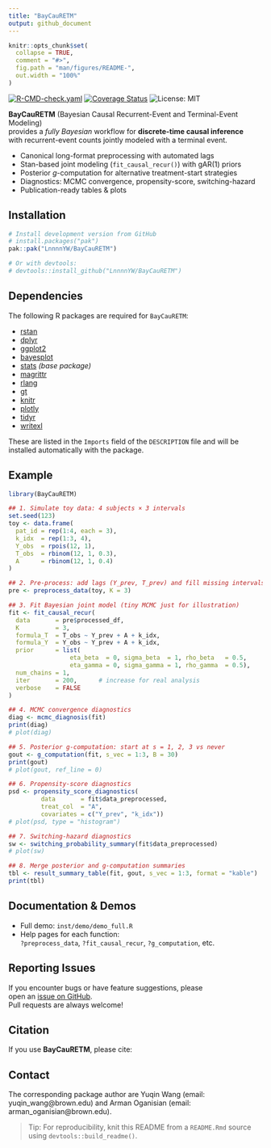 ```yaml
---
title: "BayCauRETM"
output: github_document
---
```


```r
knitr::opts_chunk$set(
  collapse = TRUE,
  comment = "#>",
  fig.path = "man/figures/README-",
  out.width = "100%"
)
```

<!-- badges: start -->
[![R-CMD-check.yaml](https://github.com/LnnnnYW/BayCauRETM/actions/workflows/r.yml/badge.svg)](https://github.com/LnnnnYW/BayCauRETM/actions/workflows/r.yml)
[![Coverage Status](https://coveralls.io/repos/github/LnnnnYW/BayCauRETM/badge.svg)](https://coveralls.io/github/LnnnnYW/BayCauRETM)
![License: MIT](https://img.shields.io/badge/License-MIT-blue.svg)
<!-- badges: end -->





**BayCauRETM** (Bayesian Causal Recurrent-Event and Terminal-Event Modeling)  
provides a *fully Bayesian* workflow for **discrete-time causal inference**  
with recurrent-event counts jointly modeled with a terminal event.

- Canonical long-format preprocessing with automated lags  
- Stan-based joint modeling (`fit_causal_recur()`) with gAR(1) priors  
- Posterior *g*-computation for alternative treatment-start strategies  
- Diagnostics: MCMC convergence, propensity-score, switching-hazard  
- Publication-ready tables & plots

## Installation

``` r
# Install development version from GitHub
# install.packages("pak")
pak::pak("LnnnnYW/BayCauRETM")

# Or with devtools:
# devtools::install_github("LnnnnYW/BayCauRETM")
```

## Dependencies

The following R packages are required for `BayCauRETM`:

- [rstan](https://cran.r-project.org/package=rstan)
- [dplyr](https://cran.r-project.org/package=dplyr)
- [ggplot2](https://cran.r-project.org/package=ggplot2)
- [bayesplot](https://cran.r-project.org/package=bayesplot)
- [stats](https://stat.ethz.ch/R-manual/R-devel/library/stats/html/00Index.html) *(base package)*
- [magrittr](https://cran.r-project.org/package=magrittr)
- [rlang](https://cran.r-project.org/package=rlang)
- [gt](https://cran.r-project.org/package=gt)
- [knitr](https://cran.r-project.org/package=knitr)
- [plotly](https://cran.r-project.org/package=plotly)
- [tidyr](https://cran.r-project.org/package=tidyr)
- [writexl](https://cran.r-project.org/package=writexl)

These are listed in the `Imports` field of the `DESCRIPTION` file and will be installed automatically with the package.


## Example

```r
library(BayCauRETM)

## 1. Simulate toy data: 4 subjects × 3 intervals
set.seed(123)
toy <- data.frame(
  pat_id = rep(1:4, each = 3),
  k_idx  = rep(1:3, 4),
  Y_obs  = rpois(12, 1),
  T_obs  = rbinom(12, 1, 0.3),
  A      = rbinom(12, 1, 0.4)
)

## 2. Pre-process: add lags (Y_prev, T_prev) and fill missing intervals
pre <- preprocess_data(toy, K = 3)

## 3. Fit Bayesian joint model (tiny MCMC just for illustration)
fit <- fit_causal_recur(
  data       = pre$processed_df,
  K          = 3,
  formula_T  = T_obs ~ Y_prev + A + k_idx,
  formula_Y  = Y_obs ~ Y_prev + A + k_idx,
  prior      = list(
                 eta_beta  = 0, sigma_beta  = 1, rho_beta   = 0.5,
                 eta_gamma = 0, sigma_gamma = 1, rho_gamma  = 0.5),
  num_chains = 1,
  iter       = 200,      # increase for real analysis
  verbose    = FALSE
)

## 4. MCMC convergence diagnostics
diag <- mcmc_diagnosis(fit)
print(diag)
# plot(diag)

## 5. Posterior g-computation: start at s = 1, 2, 3 vs never
gout <- g_computation(fit, s_vec = 1:3, B = 30)
print(gout)
# plot(gout, ref_line = 0)

## 6. Propensity-score diagnostics
psd <- propensity_score_diagnostics(
         data       = fit$data_preprocessed,
         treat_col  = "A",
         covariates = c("Y_prev", "k_idx"))
# plot(psd, type = "histogram")

## 7. Switching-hazard diagnostics
sw <- switching_probability_summary(fit$data_preprocessed)
# plot(sw)

## 8. Merge posterior and g-computation summaries
tbl <- result_summary_table(fit, gout, s_vec = 1:3, format = "kable")
print(tbl)

```
## Documentation & Demos

- Full demo: `inst/demo/demo_full.R`
- Help pages for each function:  
  `?preprocess_data`, `?fit_causal_recur`, `?g_computation`, etc.


## Reporting Issues

If you encounter bugs or have feature suggestions, please  
open an [issue on GitHub](https://github.com/LnnnnYW/BayCauRETM/issues).  
Pull requests are always welcome!

## Citation

If you use **BayCauRETM**, please cite:

## Contact

The corresponding package author are Yuqin Wang (email: yuqin_wang@brown.edu) and Arman Oganisian (email: arman_oganisian@brown.edu).


> Tip: For reproducibility, knit this README from a `README.Rmd` source  
> using `devtools::build_readme()`.

